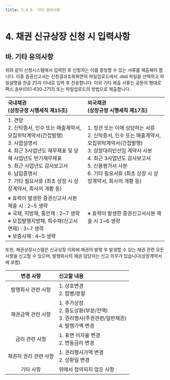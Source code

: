 ```yaml
---
title: 5.4.6. 기타 유의사항
---
```

# 4. 채권 신규상장 신청 시 입력사항

## 바. 기타 유의사항

위와 같이 신청시스템에서 입력한 후 신청자는 이를 증빙할 수 있는 서류를 제출해야 합니다. 이중 증권신고서는 신청결과조회화면의 파일업로드에서 .dsd 파일을 선택하고 파일설명을 한글 25자 이내로 입력 후 전송합니다. 이외 기타 제출 서류는 공문의 형태로 팩스 송부(051-630-2751) 또는 파일업로드의 방법으로 제출합니다. 

|국내채권<br/>(상장규정 시행세칙 제15조)|외국채권<br/>(상장규정 시행세칙 제17조)|
|:------------------------------------|:------------------------------------|
|1. 견양<br/>2. 신탁증서, 인수 또는 매출계약서, 모집위탁계약서(간접발행)<br/>3. 사업설명서<br/>4. 최근 3사업년도 재무제표 및 당해 사업년도 반기재무제표<br/>5. 최근 사업년도 감사보고서<br/>6. 납입증명서<br/>7. 기타 필요서류 (최초 상장 시 상장계약서, 회사의 개황 등)|1. 정관 또는 이에 상당하는 서류<br/>2. 신탁증서, 인수 또는 매출계약서, 모집위탁계약서(간접발행)<br/>3. 상장대리인선임 계약서 사본<br/>4. 최근 3사업년도 감사보고서<br/>5. 신용평가서 사본<br/>6. 기타 필요서류 (최초 상장 시 상장계약서, 회사의 개황 등)|
|※ 효력이 발생한 증권신고서 사본 제출 시 : 2\~5 생략<br/>※ 국채, 지방채, 통안채 : 2\~7 생략<br/>※ 모집발행지방채, 특수채(신고서 면제) : 3\~7 생략<br/>※ 보증사채 : 4\~5 생략|※ 효력이 발생한 증권신고서사본 제출 시 1\~6 생략|

또한, 채권상장시스템은 신규상장 이외에 채권의 발행 후 발생할 수 있는 채권 관련 모든 사항을 신고할 수 있으며, 발행회사의 채권 담당자는 신고 의무가 있습니다(상장계약서에 포함).

|변경 사항|신고할 내용|
|:------:|:----------|
|발행회사 관련 사항|1. 상호변경<br/>2. 합병/분할|
|채권금액 관련 사항|1. 추가상장<br/>2. 중도상환(부분/전액)<br/>3. 권리행사(주권관련/일반채권)<br/>4. 발행가액 변경|
|금리 관련 사항|1. 표면 이자율 변경<br/>2. 변동금리 변경|
|채권자 권리 관련 사항|1. 권리행사가액 변경<br/>2. 상환일 변경|
|기타 사항|위에서 정의되지 않은 사항|
